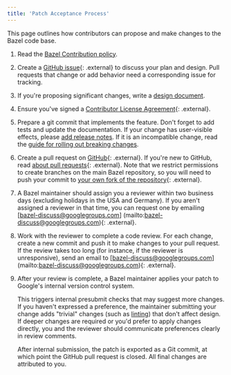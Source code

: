 ```yaml
---
title: 'Patch Acceptance Process'
---
```


This page outlines how contributors can propose and make changes to the Bazel
code base.

1. Read the [Bazel Contribution policy](/contribute/policy).
1. Create a [GitHub issue](https://github.com/bazelbuild/bazel/){: .external} to
   discuss your plan and design. Pull requests that change or add behavior
   need a corresponding issue for tracking.
1. If you're proposing significant changes, write a
   [design document](/contribute/design-documents).
1. Ensure you've signed a [Contributor License
   Agreement](https://cla.developers.google.com){: .external}.
1. Prepare a git commit that implements the feature. Don't forget to add tests
   and update the documentation. If your change has user-visible effects, please
   [add release notes](/contribute/release-notes). If it is an incompatible change,
   read the [guide for rolling out breaking changes](/contribute/breaking-changes).
1. Create a pull request on
   [GitHub](https://github.com/bazelbuild/bazel/pulls){: .external}. If you're new to GitHub,
   read [about pull
   requests](https://help.github.com/articles/about-pull-requests/){: .external}. Note that
   we restrict permissions to create branches on the main Bazel repository, so
   you will need to push your commit to [your own fork of the
   repository](https://help.github.com/articles/working-with-forks/){: .external}.
1. A Bazel maintainer should assign you a reviewer within two business days
   (excluding holidays in the USA and Germany). If you aren't assigned a
   reviewer in that time, you can request one by emailing
   [bazel-discuss@googlegroups.com]
   (mailto:bazel-discuss@googlegroups.com){: .external}.
1. Work with the reviewer to complete a code review. For each change, create a
   new commit and push it to make changes to your pull request. If the review
   takes too long (for instance, if the reviewer is unresponsive), send an email to
   [bazel-discuss@googlegroups.com]
   (mailto:bazel-discuss@googlegroups.com){: .external}.
1. After your review is complete, a Bazel maintainer applies your patch to
   Google's internal version control system.

   This triggers internal presubmit checks
   that may suggest more changes. If you haven't expressed a preference, the
   maintainer submitting your change  adds "trivial" changes (such as
   [linting](https://en.wikipedia.org/wiki/Lint_(software))) that don't affect
   design. If deeper changes are required or you'd prefer to apply
   changes directly, you and the reviewer should communicate preferences
   clearly in review comments.

   After internal submission, the patch is exported as a Git commit,
   at which point the GitHub pull request is closed. All final changes
   are attributed to you.
